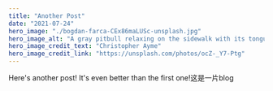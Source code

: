 ---
title: "Another Post"
date: "2021-07-24"
hero_image: "./bogdan-farca-CEx86maLUSc-unsplash.jpg"
hero_image_alt: "A gray pitbull relaxing on the sidewalk with its tongue hanging out"
hero_image_credit_text: "Christopher Ayme"
hero_image_credit_link: "https://unsplash.com/photos/ocZ-_Y7-Ptg"
---

Here's another post! It's even better than the first one!这是一片blog
